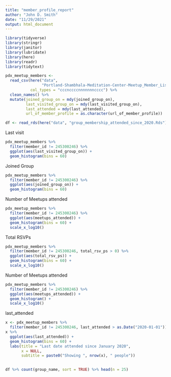 ```yaml
---
title: "member_profile_report"
author: "John D. Smith"
date: "11/29/2021"
output: html_document
---
```


```r
library(tidyverse)
library(stringr)
library(janitor)
library(lubridate)
library(here)
library(readr)
library(tidytext)
```

```r

pdx_meetup_members <- 
  read_csv(here("data", 
                "Portland-Shambhala-Meditation-Center-Meetup_Member_List_on_2021-11-23.csv"),
           col_types = "cccnccccnnnnnnncccc") %>% 
  clean_names() %>% 
  mutate(joined_group_on = mdy(joined_group_on),
         last_visited_group_on = mdy(last_visited_group_on),
         last_attended = mdy(last_attended),
         url_of_member_profile = as.character(url_of_member_profile))

df <- read_rds(here("data", "group_membership_attended_since_2020.Rds"))
```

Last visit
```r
pdx_meetup_members %>% 
  filter(member_id != 245300246) %>% 
  ggplot(aes(last_visited_group_on)) + 
  geom_histogram(bins = 60) 
```


Joined Group
```r
pdx_meetup_members %>% 
  filter(member_id != 245300246) %>% 
  ggplot(aes(joined_group_on)) + 
  geom_histogram(bins = 60)
```
Number of Meetups attended
```r
pdx_meetup_members %>% 
  filter(member_id != 245300246) %>% 
  ggplot(aes(meetups_attended)) + 
  geom_histogram(bins = 60) +
  scale_x_log10()
```

Total RSVPs
```r
pdx_meetup_members %>% 
  filter(member_id != 245300246, total_rsv_ps > 0) %>% 
  ggplot(aes(total_rsv_ps)) + 
  geom_histogram(bins = 60) +
  scale_x_log10()
```
Number of Meetups attended
```r
pdx_meetup_members %>% 
  filter(member_id != 245300246) %>% 
  ggplot(aes(meetups_attended)) + 
  geom_histogram() +
  scale_x_log10()
```
last_attended
```r
x <- pdx_meetup_members %>% 
  filter(member_id != 245300246, last_attended > as.Date("2020-01-01"))
x %>% 
  ggplot(aes(last_attended)) + 
  geom_histogram(bins = 60) +
  labs(title = "Last date attended since January 2020",
       x = NULL,
       subtitle = paste0("Showing ", nrow(x), " people"))
  
```

```r
df %>% count(group_name, sort = TRUE) %>% head(n = 25)
```

